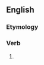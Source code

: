 ==English==

===Etymology===
{{suffix|climb|eth|lang=en}}

===Verb===
{{head|en|verb form}}

# {{en-archaic third-person singular of|climb}}